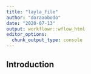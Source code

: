 ```yaml
---
title: "layla_file"
author: "doraaobodo"
date: "2020-07-13"
output: workflowr::wflow_html
editor_options:
  chunk_output_type: console
---
```


## Introduction

```r

```

